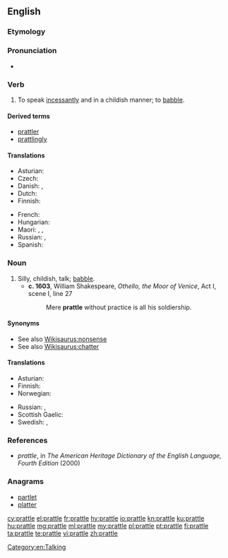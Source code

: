 ==English==

===Etymology===
{{suffix|prate|le|gloss2=early modern English frequentative suffix|lang=en}}

===Pronunciation===
* {{rhymes|ætəl|lang=en}}

===Verb===
{{en-verb|prattl}}

# {{label|en|ambitransitive}} To speak [[incessantly]] and in a childish manner; to [[babble]].

====Derived terms====
* [[prattler]]
* [[prattlingly]]

====Translations====
{{trans-top|to talk incessantly; to babble}}
* Asturian: {{t|ast|esbabayar}}
* Czech: {{t+|cs|plkat}}
* Danish: {{t|da|plapre}}, {{t|da|pludre}}
* Dutch: {{t+|nl|ratelen}}
* Finnish: {{t|fi|pälättää}}
{{trans-mid}}
* French: {{t+|fr|bavarder}}
* Hungarian: {{t+|hu|csacsog}}
* Maori: {{t|mi|pahupahu}}, {{t|mi|hautete}}, {{t|mi|hote}}
* Russian: {{t+|ru|лепета́ть|impf}}, {{t+|ru|болта́ть|impf}}
* Spanish: {{t+|es|parlotear}}
{{trans-bottom}}

===Noun===
{{en-noun|-}}

# Silly, childish, talk; [[babble]].
#* '''c. 1603''', William Shakespeare, ''Othello, the Moor of Venice'', Act I, scene I, line 27
#*: Mere '''prattle''' without practice is all his soldiership.

====Synonyms====
* See also [[Wikisaurus:nonsense]]
* See also [[Wikisaurus:chatter]]

====Translations====
{{trans-top|babble}}
* Asturian: {{t|ast|esbabaye|m}}
* Finnish: {{t+|fi|pälätys}}
* Norwegian: {{t+|no|bable}}
{{trans-mid}}
* Russian: {{t+|ru|ле́пет|m}}, {{t+|ru|болтовня́|f}}
* Scottish Gaelic: {{t|gd|goileam|m}}
* Swedish: {{t+|sv|pladder}}, {{t+|sv|joller}}
{{trans-bottom}}

===References===
* ''prattle'', in ''The American Heritage Dictionary of the English Language, Fourth Edition'' (2000)

===Anagrams===
* [[partlet#English|partlet]]
* [[platter#English|platter]]

[[Category:en:Talking]]

[[cy:prattle]]
[[el:prattle]]
[[fr:prattle]]
[[hy:prattle]]
[[io:prattle]]
[[kn:prattle]]
[[ku:prattle]]
[[hu:prattle]]
[[mg:prattle]]
[[ml:prattle]]
[[my:prattle]]
[[pl:prattle]]
[[pt:prattle]]
[[fi:prattle]]
[[ta:prattle]]
[[te:prattle]]
[[vi:prattle]]
[[zh:prattle]]